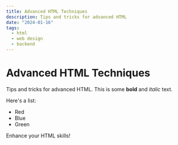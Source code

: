 ```yaml
---
title: Advanced HTML Techniques
description: Tips and tricks for advanced HTML
date: "2024-01-16"
tags:
  - html
  - web design
  - backend
---
```

# Advanced HTML Techniques

Tips and tricks for advanced HTML. This is some **bold** and _italic_ text. 

Here's a list:
- Red
- Blue
- Green

Enhance your HTML skills!